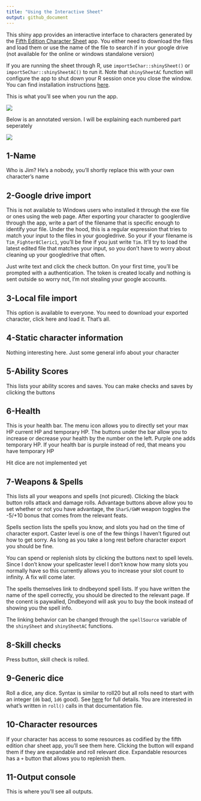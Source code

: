 ```yaml
---
title: "Using the Interactive Sheet"
output: github_document
---
```


This shiny app provides an interactive interface to characters generated by the [Fifth
Edition Character Sheet](https://play.google.com/store/apps/details?id=com.wgkammerer.testgui.basiccharactersheet.app&hl=en) app. You either need to download the files and 
load them or use the name of the file to search if in your google drive (not available for the online or windows standalone version)

If you are running the sheet through R, use `import5eChar::shinySheet()` or `import5eChar::shinySheetAC()` to run it. Note that `shinySheetAC` function will
configure the app to shut down your R session once you close the window. You can find installation instructions [here](https://github.com/oganm/5eInteractiveSheet/blob/master/README.md).

This is what you'll see when you run the app.

![](interactiveSheetDocumentation_files/Main.png)

Below is an annotated version. I will be explaining each numbered part seperately

![](interactiveSheetDocumentation_files/Annotated.png)

## 1-Name

Who is Jim? He's a nobody, you'll shortly replace this with your own character's
name

## 2-Google drive import

This is not available to Windows users who installed it through the exe file or ones using the web page.
After exporting your character to googlerdive through the app, write a part of
the filename that is specific enough to identify your file. Under the hood, this
is a regular expression that tries to match your input to the files in your 
googledrive. So your if your filename is `Tim_Fighter8Cleric1`, you'll be fine 
if you just write `Tim`. It'll try to load the latest edited file that matches
your input, so you don't have to worry about cleaning up your googledrive that
often.

Just write text and click the check button. On your first time, you'll be prompted
with a authentication. The token is created locally and nothing is sent outside
so worry not, I'm not stealing your google accounts.

## 3-Local file import

This option is available to everyone. You need to download your exported character, 
click here and load it. That's all.

## 4-Static character information

Nothing interesting here. Just some general info about your character

## 5-Ability Scores

This lists your ability scores and saves. You can make checks and saves by
clicking the buttons

## 6-Health

This is your health bar. The menu icon allows you to directly set your max HP
current HP and temporary HP. The buttons under the bar allow you to increase or
decrease your health by the number on the left. Purple one adds temporary HP.
If your health bar is purple instead of red, that means you have temporary HP

Hit dice are not implemented yet

## 7-Weapons & Spells

This lists all your weapons and spells (not picured). Clicking the black button
rolls attack and damage rolls. Advantage buttons above allow you to set whether
or not you have advantage, the `SharS/GWM` weapon toggles the -5/+10 bonus that
comes from the relevant feats. 

Spells section lists the spells you know, and slots you had on the time of character
export. Caster level is one of the few things I haven't figured out how to get 
sorry. As long as you take a long rest before character export you should be fine.

You can spend or replenish slots by clicking the buttons next to spell levels.
Since I don't know your spellcaster level I don't know how many slots you normally
have so this currently allows you to increase your slot count to infinity. A fix
will come later.

The spells themselves link to dndbeyond spell lists. If you have written the name
of the spell correctly, you should be directed to the relevant page. If the conent
is paywalled, Dndbeyond will ask you to buy the book instead of showing you the
spell info. 

The linking behavior can be changed through the `spellSource` variable of the 
`shinySheet` and `shinySheetAC` functions.

## 8-Skill checks

Press button, skill check is rolled.

## 9-Generic dice

Roll a dice, any dice. Syntax is similar to roll20 but all rolls need to start
with an integer (`d6` bad, `1d6` good). See [here](https://github.com/oganm/diceSyntax/blob/master/README.md) for full details.
You are interested in what's written in `roll()` calls in that documentation file.

## 10-Character resources

If your character has access to some resources as codified by the fifth edition
char sheet app, you'll see them here. Clicking the button will expand them if
they are expandable and roll relevant dice. Expandable resources has a `+` button
that allows you to replenish them.

## 11-Output console

This is where you'll see all outputs.
